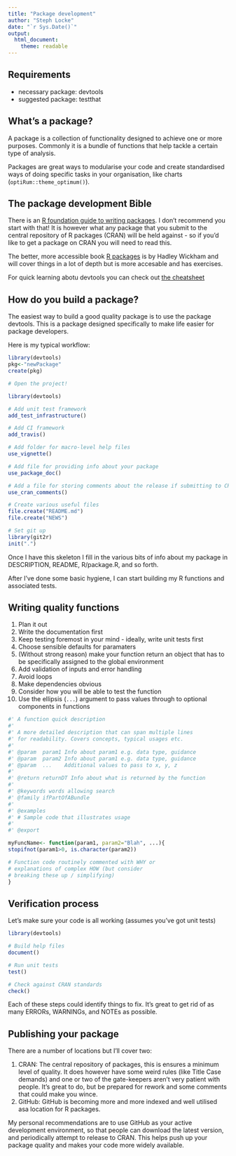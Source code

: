 ```yaml
---
title: "Package development"
author: "Steph Locke"
date: "`r Sys.Date()`"
output:
  html_document:
    theme: readable
---
```


## Requirements 

 - necessary package: devtools
 - suggested package: testthat

## What's a package?
A package is a collection of functionality designed to achieve one or more purposes. Commonly it is a bundle of functions that help tackle a certain type of analysis.

Packages are great ways to modularise your code and create standardised ways of doing specific tasks in your organisation, like charts (`optiRum::theme_optimum()`).

## The package development Bible
There is an [R foundation guide to writing packages](http://cran.r-project.org/doc/manuals/r-release/R-exts.html). I don't recommend you start with that! It is however what any package that you submit to the central repository of R packages (CRAN) will be held against - so if you'd like to get a package on CRAN you will need to read this.

The better, more accessible book [R packages](http://r-pkgs.had.co.nz/) is by Hadley Wickham and will cover things in a lot of depth but is more accesable and has exercises.

For quick learning abotu devtools you can check out [the cheatsheet](http://www.rstudio.com/wp-content/uploads/2015/03/devtools-cheatsheet.pdf)

## How do you build a package?
The easiest way to build a good quality package is to use the package devtools. This is a package designed specifically to make life easier for package developers. 

Here is my typical workflow:
```r
library(devtools)
pkg<-"newPackage"
create(pkg)

# Open the project!

library(devtools)

# Add unit test framework
add_test_infrastructure()

# Add CI framework
add_travis()

# Add folder for macro-level help files
use_vignette()

# Add file for providing info about your package
use_package_doc()

# Add a file for storing comments about the release if submitting to CRAN
use_cran_comments()

# Create various useful files
file.create("README.md")
file.create("NEWS")

# Set git up
library(git2r)
init(".")
```

Once I have this skeleton I fill in the various bits of info about my package in DESCRIPTION, README, R/package.R, and so forth.

After I've done some basic hygiene, I can start building my R functions and associated tests.

## Writing quality functions

 1. Plan it out
 2. Write the documentation first
 3. Keep testing foremost in your mind - ideally, write unit tests first
 4. Choose sensible defaults for paramaters
 5. (Without strong reason) make your function return an object that has to be specifically assigned to the global environment
 6. Add validation of inputs and error handling
 7. Avoid loops
 8. Make dependencies obvious
 9. Consider how you will be able to test the function
 10. Use the ellipsis (`...`) argument to pass values through to optional components in functions

```r
#' A function quick description
#' 
#' A more detailed description that can span multiple lines
#' for readability. Covers concepts, typical usages etc.
#'
#' @param  param1 Info about param1 e.g. data type, guidance
#' @param  param2 Info about param1 e.g. data type, guidance
#' @param  ...    Additional values to pass to x, y, z
#'
#' @return returnDT Info about what is returned by the function
#' 
#' @keywords words allowing search
#' @family ifPartOfABundle
#' 
#' @examples
#' # Sample code that illustrates usage
#'
#' @export

myFuncName<- function(param1, param2="Blah", ...){
stopifnot(param1>0, is.character(param2))

# Function code routinely commented with WHY or
# explanations of complex HOW (but consider 
# breaking these up / simplifying)
}

```

## Verification process
Let's make sure your code is all working (assumes you've got unit tests)

```r
library(devtools)

# Build help files
document()

# Run unit tests
test()

# Check against CRAN standards
check()
```

Each of these steps could identify things to fix. It's great to get rid of as many ERRORs, WARNINGs, and NOTEs as possible.

## Publishing your package
There are a number of locations but I'll cover two:

 1. CRAN: The central repository of packages, this is ensures a minimum level of quality. It does however have some weird rules (like Title Case demands) and one or two of the gate-keepers aren't very patient with people. It's great to do, but be prepared for rework and some comments that could make you wince.
 2. GitHub: GitHub is becoming more and more indexed and well utilised asa location for R packages.
 
My personal recommendations are to use GitHub as your active development environment, so that people can download the latest version, and periodically attempt to release to CRAN. This helps push up your package quality and makes your code more widely available.